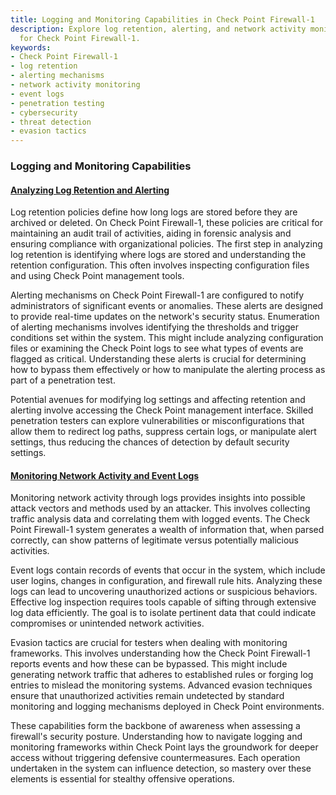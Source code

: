 ```yaml
---
title: Logging and Monitoring Capabilities in Check Point Firewall-1
description: Explore log retention, alerting, and network activity monitoring techniques
  for Check Point Firewall-1.
keywords:
- Check Point Firewall-1
- log retention
- alerting mechanisms
- network activity monitoring
- event logs
- penetration testing
- cybersecurity
- threat detection
- evasion tactics
---
```


### Logging and Monitoring Capabilities

#### [Analyzing Log Retention and Alerting](offensive/network/enumeration/check_point_firewall-1_enumeration/logging_and_monitoring_capabilities/analyzing_log_retention_and_alerting)

Log retention policies define how long logs are stored before they are archived or deleted. On Check Point Firewall-1, these policies are critical for maintaining an audit trail of activities, aiding in forensic analysis and ensuring compliance with organizational policies. The first step in analyzing log retention is identifying where logs are stored and understanding the retention configuration. This often involves inspecting configuration files and using Check Point management tools.

Alerting mechanisms on Check Point Firewall-1 are configured to notify administrators of significant events or anomalies. These alerts are designed to provide real-time updates on the network's security status. Enumeration of alerting mechanisms involves identifying the thresholds and trigger conditions set within the system. This might include analyzing configuration files or examining the Check Point logs to see what types of events are flagged as critical. Understanding these alerts is crucial for determining how to bypass them effectively or how to manipulate the alerting process as part of a penetration test.

Potential avenues for modifying log settings and affecting retention and alerting involve accessing the Check Point management interface. Skilled penetration testers can explore vulnerabilities or misconfigurations that allow them to redirect log paths, suppress certain logs, or manipulate alert settings, thus reducing the chances of detection by default security settings.

#### [Monitoring Network Activity and Event Logs](offensive/network/enumeration/check_point_firewall-1_enumeration/logging_and_monitoring_capabilities/monitoring_network_activity_and_event_logs)

Monitoring network activity through logs provides insights into possible attack vectors and methods used by an attacker. This involves collecting traffic analysis data and correlating them with logged events. The Check Point Firewall-1 system generates a wealth of information that, when parsed correctly, can show patterns of legitimate versus potentially malicious activities.

Event logs contain records of events that occur in the system, which include user logins, changes in configuration, and firewall rule hits. Analyzing these logs can lead to uncovering unauthorized actions or suspicious behaviors. Effective log inspection requires tools capable of sifting through extensive log data efficiently. The goal is to isolate pertinent data that could indicate compromises or unintended network activities.

Evasion tactics are crucial for testers when dealing with monitoring frameworks. This involves understanding how the Check Point Firewall-1 reports events and how these can be bypassed. This might include generating network traffic that adheres to established rules or forging log entries to mislead the monitoring systems. Advanced evasion techniques ensure that unauthorized activities remain undetected by standard monitoring and logging mechanisms deployed in Check Point environments.

These capabilities form the backbone of awareness when assessing a firewall's security posture. Understanding how to navigate logging and monitoring frameworks within Check Point lays the groundwork for deeper access without triggering defensive countermeasures. Each operation undertaken in the system can influence detection, so mastery over these elements is essential for stealthy offensive operations.